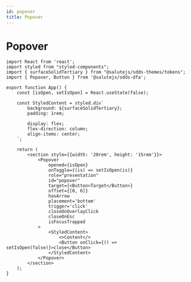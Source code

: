 ```yaml
---
id: popover
title: Popover
---
```



# Popover
<Description name="Popover" />
<PropsTable name="Popover" />

```tsx live
import React from 'react';
import styled from "styled-components";
import { surfaceSolidTertiary } from "@salutejs/sdds-themes/tokens";
import { Popover, Button } from '@salutejs/sdds-dfa';

export function App() {
    const [isOpen, setIsOpen] = React.useState(false);

    const StyledContent = styled.div`
        background: ${surfaceSolidTertiary};
        padding: 1rem;

        display: flex;
        flex-direction: column;
        align-items: center;
    `;

    return (
        <section style={{width: '20rem', height: '15rem'}}>
            <Popover
                opened={isOpen}
                onToggle={(is) => setIsOpen(is)}
                role="presentation"
                id="popover"
                target={<Button>Target</Button>}
                offset={[0, 6]}
                hasArrow
                placement='bottom'
                trigger='click'
                closeOnOverlayClick
                closeOnEsc
                isFocusTrapped
            >
                <StyledContent>
                    <>Content</>
                    <Button onClick={() => setIsOpen(false)}>close</Button>
                </StyledContent>
            </Popover>
        </section>
    );
}
```
